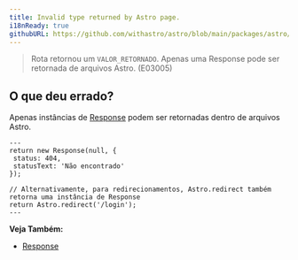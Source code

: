 ```yaml
---
title: Invalid type returned by Astro page.
i18nReady: true
githubURL: https://github.com/withastro/astro/blob/main/packages/astro/src/core/errors/errors-data.ts
---
```


> Rota retornou um `VALOR_RETORNADO`. Apenas uma Response pode ser retornada de arquivos Astro. (E03005)

## O que deu errado?

Apenas instâncias de [Response](https://developer.mozilla.org/pt-BR/docs/Web/API/Response) podem ser retornadas dentro de arquivos Astro.

```astro title="pages/login.astro"
---
return new Response(null, {
 status: 404,
 statusText: 'Não encontrado'
});

// Alternativamente, para redirecionamentos, Astro.redirect também retorna uma instância de Response
return Astro.redirect('/login');
---
```

**Veja Também:**
-  [Response](/pt-br/guides/server-side-rendering/#response)


